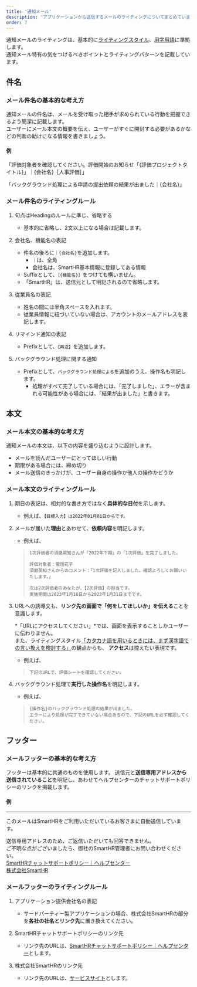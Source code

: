 ```yaml
---
title: '通知メール'
description: 'アプリケーションから送信するメールのライティングについてまとめています。'
order: 7
---
```


通知メールのライティングは、基本的に[ライティングスタイル](../writing-style/)、[用字用語](../idiomatic-usage/data/)に準拠します。  
通知メール特有の気をつけるべきポイントとライティングパターンを記載しています。

## 件名

### メール件名の基本的な考え方

通知メールの件名は、メールを受け取った相手が求められている行動を把握できるよう簡潔に記載します。  
ユーザーにメール本文の概要を伝え、ユーザーがすぐに開封する必要があるかなどの判断の助けになる情報を書きましょう。

#### 例
「評価対象者を確認してください。評価開始のお知らせ「{評価プロジェクトタイトル}」｜{会社名}［人事評価］」

「バックグラウンド処理による申請の提出依頼の結果が出ました｜{会社名}」

### メール件名のライティングルール

1. 句点はHeadingのルールに準じ、省略する
    * 基本的に省略し、2文以上になる場合は記載します。

2. 会社名、機能名の表記
    * 件名の後ろに`｜{会社名}`を追加します。
        * `｜`は、全角
        * 会社名は、SmartHR基本情報に登録してある情報
    * Suffixとして、`［{機能名}］`をつけても構いません。
    * 「SmartHR」は、送信元として明記されるので省略します。

3. 従業員名の表記
    * 姓名の間には半角スペースを入れます。
    * 従業員情報に紐づいていない場合は、アカウントのメールアドレスを表記します。

4. リマインド通知の表記
    * Prefixとして、`【再送】`を追加します。

5. バックグラウンド処理に関する通知
    * Prefixとして、`バックグラウンド処理による`を追加のうえ、操作名も明記します。
        * 処理がすべて完了している場合には、「完了しました」、エラーが含まれる可能性がある場合には、「結果が出ました」と書きます。

## 本文

### メール本文の基本的な考え方

通知メールの本文は、以下の内容を盛り込むように設計します。

- メールを読んだユーザーにとってほしい行動
- 期限がある場合には、締め切り
- メール送信のきっかけが、ユーザー自身の操作か他人の操作かどうか

### メール本文のライティングルール

1. 期日の表記は、相対的な書き方ではなく**具体的な日付**を示します。

    * 例えば、`【目標入力】は2022年01月01日からです。`

2. メールが届いた**理由**とあわせて、**依頼内容**を明記します。

    * 例えば、

    > `1次評価者の須磨英知さんが「2022年下期」の「1次評価」を完了しました。`
    > 
    > `評価対象者：管理花子`  
    > `須磨英知さんからのコメント：「1次評価を記入しました。確認よろしくお願いいたします。」`
    > 
    > `次は2次評価者のあなたが、【2次評価】の担当です。`  
    > `実施期間は2023年1月16日から2023年1月31日までです。`


3. URLへの誘導文も、**リンク先の画面で「何をしてほしいか」を伝える**ことを意識します。

    *「URLにアクセスしてください」*では、画面を表示することしかユーザーに伝わりません。  
    また、ライティングスタイル[「カタカナ語を用いるときには、まず漢字語での言い換えを検討する」](https://smarthr.design/products/contents/writing-style/#rec2dXhsgUwiy472Q-0)の観点からも、 **アクセス**は控えたい表現です。

    * 例えば、

    > `下記のURLで、評価シートを確認してください。`  

4. バックグラウンド処理で**実行した操作名**を明記します。

    * 例えば、

    > `{操作名}のバックグラウンド処理の結果が出ました。`  
    > `エラーにより処理が完了できていない場合あるので、下記のURLを必ず確認してください。`

## フッター

### メールフッターの基本的な考え方

フッターは基本的に共通のものを使用します。
送信元と**送信専用アドレスから送信されていること**を明記し、あわせてヘルプセンターのチャットサポートポリシーのリンクを掲載します。


#### 例
<hr />
このメールはSmartHRをご利用いただいているお客さまに自動送信しています。

送信専用アドレスのため、ご返信いただいても回答できません。  
ご不明な点がございましたら、御社のSmartHR管理者にお問い合わせください。  
[SmartHRチャットサポートポリシー｜ヘルプセンター](https://support.smarthr.jp/ja/help/articles/360044805593/)  
[株式会社SmartHR](https://smarthr.jp/)


### メールフッターのライティングルール
1. アプリケーション提供会社名の表記
    * サードパーティー製アプリケーションの場合、株式会社SmartHRの部分を**各社の社名とリンク先**に置き換えてください。

2. SmartHRチャットサポートポリシーのリンク先
    * リンク先のURLは、[SmartHRチャットサポートポリシー｜ヘルプセンター](https://support.smarthr.jp/ja/help/articles/360044805593/)とします。

3. 株式会社SmartHRのリンク先
    * リンク先のURLは、[サービスサイト](https://smarthr.jp/)とします。
